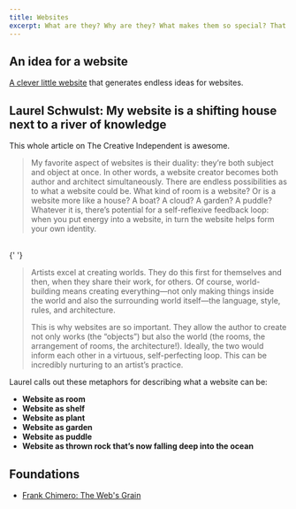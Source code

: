 ```yaml
---
title: Websites
excerpt: What are they? Why are they? What makes them so special? That's what I am trying to answer here.
---
```


## An idea for a website

[A clever little website](https://anideafora.website) that generates endless ideas for websites.

## Laurel Schwulst: My website is a shifting house next to a river of knowledge

<Bookmark url='https://thecreativeindependent.com/people/laurel-schwulst-my-website-is-a-shifting-house-next-to-a-river-of-knowledge-what-could-yours-be/' />

This whole article on The Creative Independent is awesome.

> My favorite aspect of websites is their duality: they’re both subject and object at once. In other words, a website creator becomes both author and architect simultaneously. There are endless possibilities as to what a website could be. What kind of room is a website? Or is a website more like a house? A boat? A cloud? A garden? A puddle? Whatever it is, there’s potential for a self-reflexive feedback loop: when you put energy into a website, in turn the website helps form your own identity.

<br />{' '}

> Artists excel at creating worlds. They do this first for themselves and then, when they share their work, for others. Of course, world-building means creating everything—not only making things inside the world and also the surrounding world itself—the language, style, rules, and architecture.
>
> This is why websites are so important. They allow the author to create not only works (the “objects”) but also the world (the rooms, the arrangement of rooms, the architecture!). Ideally, the two would inform each other in a virtuous, self-perfecting loop. This can be incredibly nurturing to an artist’s practice.

Laurel calls out these metaphors for describing what a website can be:

- **Website as room**
- **Website as shelf**
- **Website as plant**
- **Website as garden**
- **Website as puddle**
- **Website as thrown rock that’s now falling deep into the ocean**

## Foundations

- [Frank Chimero: The Web's Grain](https://frankchimero.com/writing/the-webs-grain/)
